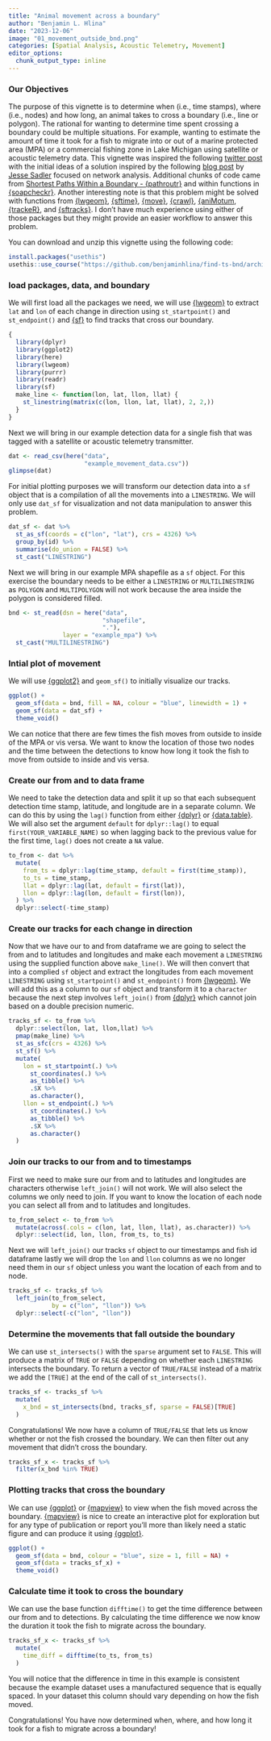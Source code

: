 ```yaml
---
title: "Animal movement across a boundary"
author: "Benjamin L. Hlina"
date: "2023-12-06"
image: "01_movement_outside_bnd.png"
categories: [Spatial Analysis, Acoustic Telemetry, Movement]
editor_options: 
  chunk_output_type: inline
---
```


### Our Objectives

The purpose of this vignette is to determine when (i.e., time stamps), where (i.e., nodes) and how long, an animal takes to cross a boundary (i.e., line or polygon). The rational for wanting to determine time spent crossing a boundary could be multiple situations. For example, wanting to estimate the amount of time it took for a fish to migrate into or out of a marine protected area (MPA) or a commercial fishing zone in Lake Michigan using satellite or acoustic telemetry data. This vignette was inspired the following [twitter post](https://twitter.com/spoonbill_hank/status/1731742735453880428) with the initial ideas of a solution inspired by the following [blog post](https://www.jessesadler.com/post/network-analysis-with-r/) by [Jesse Sadler](https://www.jessesadler.com/) focused on network analysis. Additional chunks of code came from [Shortest Paths Within a Boundary - {pathroutr}](https://blog.benjaminhlina.com/posts/post-with-code/shortest-path-pathroutr/shortest_path_example_pathroutr.html) and within functions in [{soapcheckr}](https://github.com/dill/soapcheckr). Another interesting note is that this problem might be solved with functions from [{lwgeom}](https://r-spatial.github.io/lwgeom/),  [{sftime}](https://r-spatial.github.io/sftime/), [{move}](https://bartk.gitlab.io/move/index.html), [{crawl}](https://github.com/NMML/crawl), [{aniMotum](https://ianjonsen.github.io/aniMotum/), [{trackeR}](https://cran.r-project.org/web/packages/trackeR/index.html), and [{sftracks}](https://mablab.org/sftrack/). I don't have much experience using either of those packages but they might provide an easier workflow to answer this problem. 


You can download and unzip this vignette using the following code:

```r
install.packages("usethis")
usethis::use_course("https://github.com/benjaminhlina/find-ts-bnd/archive/refs/heads/master.zip")
```


### load packages, data, and boundary 

We will first load all the packages we need, we will use [{lwgeom}](https://r-spatial.github.io/lwgeom/) to extract `lat` and `lon` of each change in direction using `st_startpoint()` and `st_endpoint()` and [{sf}](https://r-spatial.github.io/sf/) to find tracks that cross our boundary. 

```r
{
  library(dplyr)
  library(ggplot2)
  library(here)
  library(lwgeom)
  library(purrr)
  library(readr)
  library(sf)
  make_line <- function(lon, lat, llon, llat) {
    st_linestring(matrix(c(lon, llon, lat, llat), 2, 2,))
  }
}
```

Next we will bring in our example detection data for a single fish that was tagged with a satellite or acoustic telemetry transmitter.

```r
dat <- read_csv(here("data", 
                     "example_movement_data.csv"))
glimpse(dat)
```

For initial plotting purposes we will transform our detection data into a `sf` object that is a compilation of all the movements into a `LINESTRING`. We will only use `dat_sf` for visualization  and not data manipulation to answer this problem. 

```r
dat_sf <- dat %>% 
  st_as_sf(coords = c("lon", "lat"), crs = 4326) %>% 
  group_by(id) %>% 
  summarise(do_union = FALSE) %>% 
  st_cast("LINESTRING")
```

Next we will bring in our example MPA shapefile as a `sf` object. For this exercise the boundary needs to be either a `LINESTRING` or `MULTILINESTRING` as `POLYGON` and `MULTIPOLYGON` will not work because the area inside the polygon is considered filled. 

```r
bnd <- st_read(dsn = here("data", 
                          "shapefile", 
                          "."), 
               layer = "example_mpa") %>% 
  st_cast("MULTILINESTRING")
```

### Intial plot of movement 

We will use [{ggplot2}](https://ggplot2.tidyverse.org/reference/ggplot.html) and `geom_sf()` to initially visualize our tracks. 

```r
ggplot() + 
  geom_sf(data = bnd, fill = NA, colour = "blue", linewidth = 1) + 
  geom_sf(data = dat_sf) + 
  theme_void()
```

We can notice that there are few times the fish moves from outside to inside of the MPA or vis versa. We want to know the location of those two nodes and the time between the detections to know how long it took the fish to move from outside to inside and vis versa.

### Create our from and to data frame     

We need to take the detection data and split it up so that each subsequent detection time stamp, latitude, and longitude are in a separate column. We can do this by using the `lag()` function from either [{dplyr}](https://dplyr.tidyverse.org/) or [{data.table}](https://rdatatable.gitlab.io/data.table/). We will also set the argument `default` for `dplyr::lag()` to equal `first(YOUR_VARIABLE_NAME)` so when lagging back to the previous value for the first time, `lag()` does not create a `NA` value. 

```r
to_from <- dat %>% 
  mutate(
    from_ts = dplyr::lag(time_stamp, default = first(time_stamp)),
    to_ts = time_stamp,
    llat = dplyr::lag(lat, default = first(lat)),
    llon = dplyr::lag(lon, default = first(lon)),
  ) %>% 
  dplyr::select(-time_stamp)
```

### Create our tracks for each change in direction 

Now that we have our to and from dataframe we are going to select the from and to latitudes and longitudes and make each movement a `LINESTRING` using the supplied function above `make_line()`. We will then convert that into a complied `sf` object and extract the longitudes from each movement `LINESTRING` using `st_startpoint()` and `st_endpoint()` from [{lwgeom}](https://r-spatial.github.io/lwgeom/). We will add this as a column to our `sf` object and transform it to a `character` because the next step involves `left_join()` from [{dplyr}](https://dplyr.tidyverse.org/) which cannot join based on a double precision numeric. 

```r
tracks_sf <- to_from %>%
  dplyr::select(lon, lat, llon,llat) %>% 
  pmap(make_line) %>%
  st_as_sfc(crs = 4326) %>%
  st_sf() %>% 
  mutate(
    lon = st_startpoint(.) %>%
      st_coordinates(.) %>%
      as_tibble() %>%
      .$X %>% 
      as.character(),
    llon = st_endpoint(.) %>%
      st_coordinates(.) %>%
      as_tibble() %>%
      .$X %>% 
      as.character()
  )
```

### Join our tracks to our from and to timestamps 

First we need to make sure our from and to latitudes and longitudes are characters otherwise `left_join()` will not work. We will also select the columns we only need to join. If you want to know the location of each node you can select all from and to latitudes and longitudes.

```r
to_from_select <- to_from %>% 
  mutate(across(.cols = c(lon, lat, llon, llat), as.character)) %>% 
  dplyr::select(id, lon, llon, from_ts, to_ts)
```

Next we will `left_join()` our tracks `sf` object to our timestamps and fish id dataframe lastly we will drop the `lon` and `llon` columns as we no longer need them in our `sf` object unless you want the location of each from and to node. 

```r
tracks_sf <- tracks_sf %>% 
  left_join(to_from_select,
            by = c("lon", "llon")) %>% 
  dplyr::select(-c("lon", "llon"))
```

### Determine the movements that fall outside the boundary 

We can use `st_intersects()` with the `sparse` argument set to `FALSE`. This will produce a matrix of `TRUE` or `FALSE` depending on whether each `LINESTRING` intersects the boundary. To return a vector of `TRUE/FALSE` instead of a matrix we add the `[TRUE]` at the end of the call of `st_intersects()`.  

```r
tracks_sf <- tracks_sf %>% 
  mutate(
    x_bnd = st_intersects(bnd, tracks_sf, sparse = FALSE)[TRUE]
  )
```

Congratulations! We now have a column of `TRUE/FALSE` that lets us know whether or not the fish crossed the boundary. We can then filter out any movement that didn't cross the boundary. 

```r
tracks_sf_x <- tracks_sf %>% 
  filter(x_bnd %in% TRUE)
```

### Plotting tracks that cross the boundary 

We can use [{ggplot}](https://ggplot2.tidyverse.org/reference/ggplot.html) or [{mapview}](https://r-spatial.github.io/mapview/) to view when the fish moved across the boundary. [{mapview}](https://r-spatial.github.io/mapview/) is nice to create an interactive plot for exploration but for any type of publication or report you'll more than likely need a static figure and can produce it using [{ggplot}](https://ggplot2.tidyverse.org/reference/ggplot.html). 

```r
ggplot() + 
  geom_sf(data = bnd, colour = "blue", size = 1, fill = NA) + 
  geom_sf(data = tracks_sf_x) +
  theme_void()
```

### Calculate time it took to cross the boundary 
  
We can use the base function `difftime()` to get the time difference between our from and to detections. By calculating the time difference we now know the duration it took the fish to migrate across the boundary. 

```r
tracks_sf_x <- tracks_sf %>% 
  mutate(
    time_diff = difftime(to_ts, from_ts)
  )
```

You will notice that the difference in time in this example is consistent because the example dataset uses a manufactured sequence that is equally spaced. In your dataset this column should vary depending on how the fish moved. 

Congratulations! You have now determined when, where, and how long it took for a fish to migrate across a boundary! 